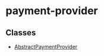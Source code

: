 
# payment-provider

## Classes

- [AbstractPaymentProvider](../../payment_provider/classes/payment_provider.AbstractPaymentProvider/page.mdx)
